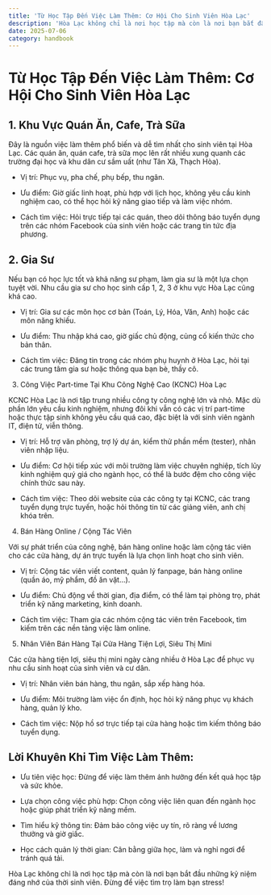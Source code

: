 ```yaml
---
title: 'Từ Học Tập Đến Việc Làm Thêm: Cơ Hội Cho Sinh Viên Hòa Lạc'
description: 'Hòa Lạc không chỉ là nơi học tập mà còn là nơi bạn bắt đầu những kỷ niệm đáng nhớ của thời sinh viên. Đừng để việc tìm trọ làm bạn stress! Bài viết này sẽ giúp bạn tìm hiểu các cơ hội việc làm thêm tại Hòa Lạc, từ quán ăn, gia sư đến công việc tại Khu Công Nghệ Cao Hòa Lạc.'
date: 2025-07-06
category: handbook
---
```


# Từ Học Tập Đến Việc Làm Thêm: Cơ Hội Cho Sinh Viên Hòa Lạc

## 1. Khu Vực Quán Ăn, Cafe, Trà Sữa

Đây là nguồn việc làm thêm phổ biến và dễ tìm nhất cho sinh viên tại Hòa Lạc. Các quán ăn, quán cafe, trà sữa mọc lên rất nhiều xung quanh các trường đại học và khu dân cư sầm uất (như Tân Xã, Thạch Hòa).

- Vị trí: Phục vụ, pha chế, phụ bếp, thu ngân.

- Ưu điểm: Giờ giấc linh hoạt, phù hợp với lịch học, không yêu cầu kinh nghiệm cao, có thể học hỏi kỹ năng giao tiếp và làm việc nhóm.

- Cách tìm việc: Hỏi trực tiếp tại các quán, theo dõi thông báo tuyển dụng trên các nhóm Facebook của sinh viên hoặc các trang tin tức địa phương.

## 2. Gia Sư

Nếu bạn có học lực tốt và khả năng sư phạm, làm gia sư là một lựa chọn tuyệt vời. Nhu cầu gia sư cho học sinh cấp 1, 2, 3 ở khu vực Hòa Lạc cũng khá cao.

- Vị trí: Gia sư các môn học cơ bản (Toán, Lý, Hóa, Văn, Anh) hoặc các môn năng khiếu.

- Ưu điểm: Thu nhập khá cao, giờ giấc chủ động, củng cố kiến thức cho bản thân.

- Cách tìm việc: Đăng tin trong các nhóm phụ huynh ở Hòa Lạc, hỏi tại các trung tâm gia sư hoặc thông qua bạn bè, thầy cô.

3. Công Việc Part-time Tại Khu Công Nghệ Cao (KCNC) Hòa Lạc

KCNC Hòa Lạc là nơi tập trung nhiều công ty công nghệ lớn và nhỏ. Mặc dù phần lớn yêu cầu kinh nghiệm, nhưng đôi khi vẫn có các vị trí part-time hoặc thực tập sinh không yêu cầu quá cao, đặc biệt là với sinh viên ngành IT, điện tử, viễn thông.

- Vị trí: Hỗ trợ văn phòng, trợ lý dự án, kiểm thử phần mềm (tester), nhân viên nhập liệu.

- Ưu điểm: Cơ hội tiếp xúc với môi trường làm việc chuyên nghiệp, tích lũy kinh nghiệm quý giá cho ngành học, có thể là bước đệm cho công việc chính thức sau này.

- Cách tìm việc: Theo dõi website của các công ty tại KCNC, các trang tuyển dụng trực tuyến, hoặc hỏi thông tin từ các giảng viên, anh chị khóa trên.

4. Bán Hàng Online / Cộng Tác Viên

Với sự phát triển của công nghệ, bán hàng online hoặc làm cộng tác viên cho các cửa hàng, dự án trực tuyến là lựa chọn linh hoạt cho sinh viên.

- Vị trí: Cộng tác viên viết content, quản lý fanpage, bán hàng online (quần áo, mỹ phẩm, đồ ăn vặt...).

- Ưu điểm: Chủ động về thời gian, địa điểm, có thể làm tại phòng trọ, phát triển kỹ năng marketing, kinh doanh.

- Cách tìm việc: Tham gia các nhóm cộng tác viên trên Facebook, tìm kiếm trên các nền tảng việc làm online.

5. Nhân Viên Bán Hàng Tại Cửa Hàng Tiện Lợi, Siêu Thị Mini

Các cửa hàng tiện lợi, siêu thị mini ngày càng nhiều ở Hòa Lạc để phục vụ nhu cầu sinh hoạt của sinh viên và cư dân.

- Vị trí: Nhân viên bán hàng, thu ngân, sắp xếp hàng hóa.

- Ưu điểm: Môi trường làm việc ổn định, học hỏi kỹ năng phục vụ khách hàng, quản lý kho.

- Cách tìm việc: Nộp hồ sơ trực tiếp tại cửa hàng hoặc tìm kiếm thông báo tuyển dụng.

## Lời Khuyên Khi Tìm Việc Làm Thêm:

- Ưu tiên việc học: Đừng để việc làm thêm ảnh hưởng đến kết quả học tập và sức khỏe.

- Lựa chọn công việc phù hợp: Chọn công việc liên quan đến ngành học hoặc giúp phát triển kỹ năng mềm.

- Tìm hiểu kỹ thông tin: Đảm bảo công việc uy tín, rõ ràng về lương thưởng và giờ giấc.

- Học cách quản lý thời gian: Cân bằng giữa học, làm và nghỉ ngơi để tránh quá tải.

Hòa Lạc không chỉ là nơi học tập mà còn là nơi bạn bắt đầu những kỷ niệm đáng nhớ của thời sinh viên. Đừng để việc tìm trọ làm bạn stress!
